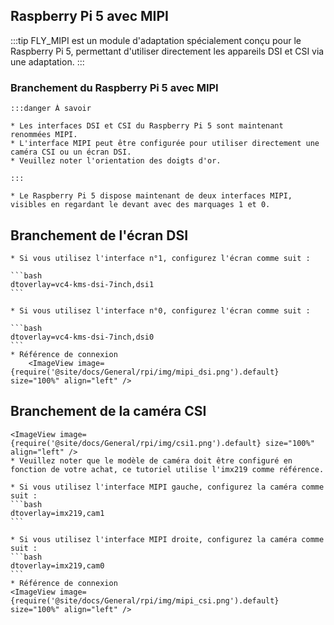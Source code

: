 ## Raspberry Pi 5 avec MIPI

:::tip
FLY_MIPI est un module d'adaptation spécialement conçu pour le Raspberry Pi 5, permettant d'utiliser directement les appareils DSI et CSI via une adaptation.
:::

### Branchement du Raspberry Pi 5 avec MIPI

    :::danger À savoir

    * Les interfaces DSI et CSI du Raspberry Pi 5 sont maintenant renommées MIPI.
    * L'interface MIPI peut être configurée pour utiliser directement une caméra CSI ou un écran DSI.
    * Veuillez noter l'orientation des doigts d'or.

    :::

    * Le Raspberry Pi 5 dispose maintenant de deux interfaces MIPI, visibles en regardant le devant avec des marquages 1 et 0.

## Branchement de l'écran DSI

    * Si vous utilisez l'interface n°1, configurez l'écran comme suit :

    ```bash
    dtoverlay=vc4-kms-dsi-7inch,dsi1
    ```

    * Si vous utilisez l'interface n°0, configurez l'écran comme suit :

    ```bash
    dtoverlay=vc4-kms-dsi-7inch,dsi0
    ```
    * Référence de connexion
        <ImageView image={require('@site/docs/General/rpi/img/mipi_dsi.png').default} size="100%" align="left" />

## Branchement de la caméra CSI

    <ImageView image={require('@site/docs/General/rpi/img/csi1.png').default} size="100%" align="left" />
    * Veuillez noter que le modèle de caméra doit être configuré en fonction de votre achat, ce tutoriel utilise l'imx219 comme référence.

    * Si vous utilisez l'interface MIPI gauche, configurez la caméra comme suit :
    ```bash
    dtoverlay=imx219,cam1
    ```

    * Si vous utilisez l'interface MIPI droite, configurez la caméra comme suit :
    ```bash
    dtoverlay=imx219,cam0
    ```
    * Référence de connexion
    <ImageView image={require('@site/docs/General/rpi/img/mipi_csi.png').default} size="100%" align="left" />